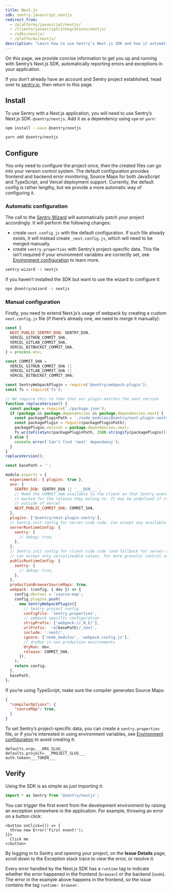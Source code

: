 ```yaml
---
title: Next.js
sdk: sentry.javascript.nextjs
redirect_from:
  - /platforms/javascript/nextjs/
  - /clients/javascript/integrations/nextjs/
  - /sdks/nextjs/
  - /platforms/nextjs/
description: "Learn how to use Sentry’s Next.js SDK and how it automatically reports errors and exceptions in your application."
---
```


On this page, we provide concise information to get you up and running with Sentry’s Next.js SDK, automatically reporting errors and exceptions in your application.

<Note>

If you don’t already have an account and Sentry project established, head over to [sentry.io](https://sentry.io/signup/), then return to this page.

</Note>

## Install

To use Sentry with a Next.js application, you will need to use Sentry’s Next.js SDK: `@sentry/nextjs`.
Add it as a dependency using `npm` or `yarn`:

```bash {tabTitle:npm}
npm install --save @sentry/nextjs
```

```bash {tabTitle:Yarn}
yarn add @sentry/nextjs
```

## Configure

You only need to configure the project once, then the created files can go into your version control system.
The default configuration provides frontend and backend error monitoring, Source Maps for both JavaScript and TypeScript, and Vercel deployment support.
Currently, the default config is rather lengthy, but we provide a more automatic way of configuring it.

### Automatic configuration

The call to the [Sentry Wizard](https://github.com/getsentry/sentry-wizard) will automatically patch your project accordingly. It will perform the following changes:

- create `next.config.js` with the default configuration. If such file already exists, it will instead create `_next.config.js`, which will need to be merged manually.
- create `sentry.properties` with Sentry’s project-specific data. This file isn’t required if your environment variables are correctly set, see [Environment configuration](./configuration/environment-configuration) to learn more.

```bash
sentry-wizard -i nextjs
```

If you haven’t installed the SDK but want to use the wizard to configure it:

```bash
npx @sentry/wizard -i nextjs
```

### Manual configuration

Firstly, you need to extend Next.js’s usage of webpack by creating a custom `next.config.js` file (if there’s already one, we need to merge it manually):

```javascript {filename:next.config.js}
const {
  NEXT_PUBLIC_SENTRY_DSN: SENTRY_DSN,
  VERCEL_GITHUB_COMMIT_SHA,
  VERCEL_GITLAB_COMMIT_SHA,
  VERCEL_BITBUCKET_COMMIT_SHA,
} = process.env;

const COMMIT_SHA =
  VERCEL_GITHUB_COMMIT_SHA ||
  VERCEL_GITLAB_COMMIT_SHA ||
  VERCEL_BITBUCKET_COMMIT_SHA;

const SentryWebpackPlugin = require('@sentry/webpack-plugin');
const fs = require('fs');

// We require this to fake that our plugin matches the next version
function replaceVersion() {
  const package = require('./package.json');
  if (package && package.dependencies && package.dependencies.next) {
    const packagePluginPath = `./node_modules/@sentry/next-plugin-sentry/package.json`;
    const packagePlugin = require(packagePluginPath);
    packagePlugin.version = package.dependencies.next;
    fs.writeFileSync(packagePluginPath, JSON.stringify(packagePlugin));
  } else {
    console.error(`Can't find 'next' dependency`);
  }
}
replaceVersion();

const basePath = '';

module.exports = {
  experimental: { plugins: true },
  env: {
    SENTRY_DSN: SENTRY_DSN || '___DSN___',
    // Make the COMMIT_SHA available to the client so that Sentry events can be
    // marked for the release they belong to. It may be undefined if running
    // outside of Vercel
    NEXT_PUBLIC_COMMIT_SHA: COMMIT_SHA,
  },
  plugins: ['@sentry/next-plugin-sentry'],
  // Sentry.init config for server-side code. Can accept any available config option.
  serverRuntimeConfig: {
    sentry: {
      // debug: true,
    },
  },
  // Sentry.init config for client-side code (and fallback for server-side)
  // can accept only serializeable values. For more granular control see below.
  publicRuntimeConfig: {
    sentry: {
      // debug: true,
    },
  },
  productionBrowserSourceMaps: true,
  webpack: (config, { dev }) => {
    config.devtool = 'source-map';
    config.plugins.push(
      new SentryWebpackPlugin({
        // Sentry project config
        configFile: 'sentry.properties',
        // webpack specific configuration
        stripPrefix: ['webpack://_N_E/'],
        urlPrefix: `~${basePath}/_next`,
        include: '.next/',
        ignore: ['node_modules', 'webpack.config.js'],
        // dryRun in non-production environments
        dryRun: dev,
        release: COMMIT_SHA,
      }),
    );
    return config;
  },
  basePath,
};
```

If you’re using TypeScript, make sure the compiler generates Source Maps:

```json {filename:tsconfig.json}
{
  "compilerOptions": {
    "sourceMap": true,
  }
}
```

To set Sentry’s project-specific data, you can create a `sentry.properties` file, or if you’re interested in using environment variables, see [Environment configuration](./configuration/environment-configuration) to avoid creating it:

```properties {filename:sentry.properties}
defaults.org=___ORG_SLUG___
defaults.project=___PROJECT_SLUG___
auth.token=___TOKEN___
```

## Verify

Using the SDK is as simple as just importing it:

```javascript
import * as Sentry from '@sentry/nextjs';
```

You can trigger the first event from the development environment by raising an exception somewhere in the application. For example, throwing an error on a button click:

```JSX
<button onClick={() => {
  throw new Error('First event!');
}}>
  Click me
</button>
```

By logging in to Sentry and opening your project, on the **Issue Details** page, scroll down to the Exception stack trace to view the error, or resolve it.

<Note>

Every error handled by the Next.js SDK has a `runtime` tag to indicate whether the error happened in the frontend (`browser`) or the backend (`node`).
The error in the example above happens in the frontend, so the issue contains the tag `runtime: browser`.

</Note>
